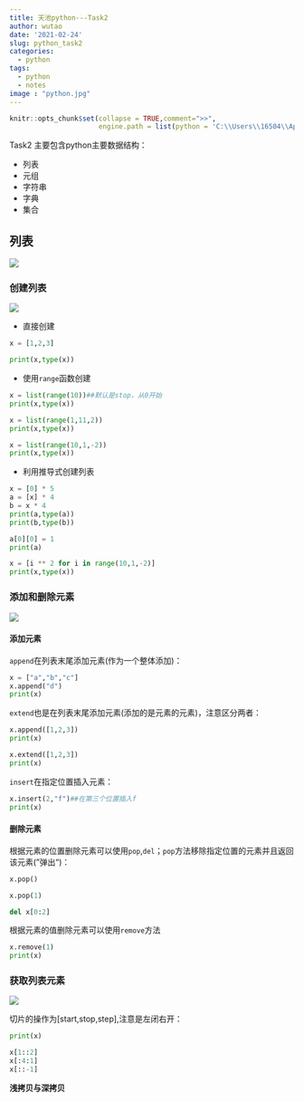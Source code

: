 ```yaml
---
title: 天池python---Task2
author: wutao
date: '2021-02-24'
slug: python_task2
categories:
  - python
tags:
  - python
  - notes
image : "python.jpg"
---
```


```r
knitr::opts_chunk$set(collapse = TRUE,comment=">>",
                      engine.path = list(python = 'C:\\Users\\16504\\AppData\\Local\\Programs\\Python\\Python38\\python.exe'))
```


Task2 主要包含python主要数据结构：

- 列表
- 元组
- 字符串
- 字典
- 集合

## 列表

![](https://picgo-wutao.oss-cn-shanghai.aliyuncs.com/img/列表 - 坚果云_00.png)

### 创建列表

![](https://picgo-wutao.oss-cn-shanghai.aliyuncs.com/img/image-20210224222711937.png)

- 直接创建

```python
x = [1,2,3]

print(x,type(x))
```

- 使用`range`函数创建

```python
x = list(range(10))##默认是stop，从0开始
print(x,type(x))

x = list(range(1,11,2))
print(x,type(x))

x = list(range(10,1,-2))
print(x,type(x))
```

- 利用推导式创建列表

```python
x = [0] * 5 
a = [x] * 4
b = x * 4
print(a,type(a))
print(b,type(b))

a[0][0] = 1
print(a)
```

```python
x = [i ** 2 for i in range(10,1,-2)]
print(x,type(x))
```
### 添加和删除元素

![](https://picgo-wutao.oss-cn-shanghai.aliyuncs.com/img/image-20210225211530039.png)

#### 添加元素
`append`在列表末尾添加元素(作为一个整体添加)：

```python
x = ["a","b","c"]
x.append("d")
print(x)
```
`extend`也是在列表末尾添加元素(添加的是元素的元素)，注意区分两者：

```python
x.append([1,2,3])
print(x)

x.extend([1,2,3])
print(x)
```
`insert`在指定位置插入元素：

```python
x.insert(2,"f")##在第三个位置插入f
print(x)
```
#### 删除元素

根据元素的位置删除元素可以使用`pop`,`del`；`pop`方法移除指定位置的元素并且返回该元素(”弹出“)：

```python
x.pop()

x.pop(1)

del x[0:2]
```

根据元素的值删除元素可以使用`remove`方法

```python
x.remove(1)
print(x)
```

### 获取列表元素

![](https://picgo-wutao.oss-cn-shanghai.aliyuncs.com/img/image-20210225212857353.png)

切片的操作为[start,stop,step],注意是左闭右开：

```python
print(x)

x[1::2]
x[:4:1]
x[::-1]
```

**浅拷贝与深拷贝**

